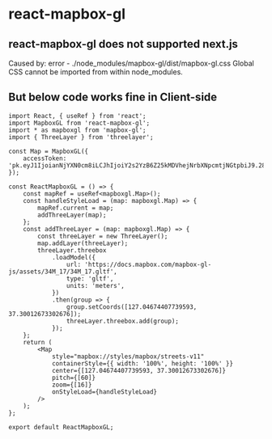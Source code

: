 # react-mapbox-gl


<Seo title="react-mapbox-gl" path="/examples/react-mapbox-gl" />

## react-mapbox-gl does not supported next.js

Caused by:
error - ./node_modules/mapbox-gl/dist/mapbox-gl.css
Global CSS cannot be imported from within node_modules.

## But below code works fine in Client-side

```tsx
import React, { useRef } from 'react';
import MapboxGL from 'react-mapbox-gl';
import * as mapboxgl from 'mapbox-gl';
import { ThreeLayer } from 'threelayer';

const Map = MapboxGL({
	accessToken: 'pk.eyJ1IjoianNjYXN0cm8iLCJhIjoiY2s2YzB6Z25kMDVhejNrbXNpcmtjNGtpbiJ9.28ynPf1Y5Q8EyB_moOHylw',
});

const ReactMapboxGL = () => {
	const mapRef = useRef<mapboxgl.Map>();
	const handleStyleLoad = (map: mapboxgl.Map) => {
		mapRef.current = map;
		addThreeLayer(map);
	};
	const addThreeLayer = (map: mapboxgl.Map) => {
		const threeLayer = new ThreeLayer();
		map.addLayer(threeLayer);
		threeLayer.threebox
			.loadModel({
				url: 'https://docs.mapbox.com/mapbox-gl-js/assets/34M_17/34M_17.gltf',
				type: 'gltf',
				units: 'meters',
			})
			.then(group => {
				group.setCoords([127.04674407739593, 37.30012673302676]);
				threeLayer.threebox.add(group);
			});
	};
	return (
		<Map
			style="mapbox://styles/mapbox/streets-v11"
			containerStyle={{ width: '100%', height: '100%' }}
			center={[127.04674407739593, 37.30012673302676]}
			pitch={[60]}
			zoom={[16]}
			onStyleLoad={handleStyleLoad}
		/>
	);
};

export default ReactMapboxGL;
```
